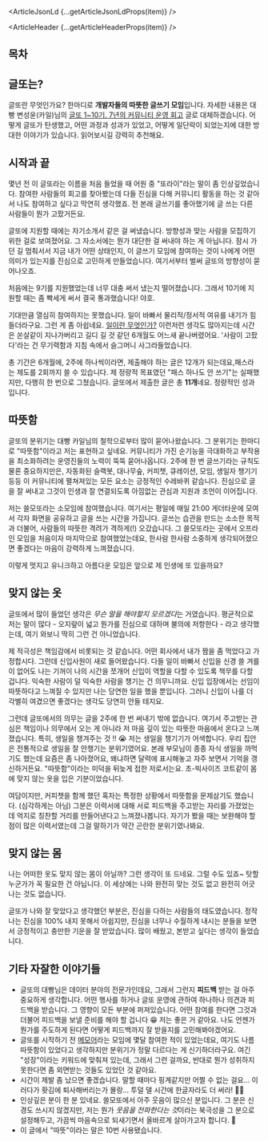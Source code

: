 

<ArticleJsonLd {...getArticleJsonLdProps(item)} />

<ArticleHeader {...getArticleHeaderProps(item)} />

## 목차

## 글또는?

글또란 무엇인가요? 한마디로 **개발자들의 따뜻한 글쓰기 모임**입니다. 자세한 내용은 대빵 변성윤(카일)님의 [글또 1~10기. 7년의 커뮤니티 운영 회고](https://zzsza.github.io/diary/2025/03/30/geultto-operation-retrospective/) 글로 대체하겠습니다. 어떻게 글또가 탄생했고, 어떤 과정과 성과가 있었고, 어떻게 일단락이 되었는지에 대한 방대한 이야기가 있습니다. 읽어보시길 강력히 추천해요.

## 시작과 끝

몇년 전 이 글또라는 이름을 처음 들었을 때 어원 중 "또라이"라는 말이 좀 인상깊었습니다. 참여한 사람들의 회고를 찾아봤는데 다들 진심을 다해 커뮤니티 활동을 하는 것 같아서 나도 참여하고 싶다고 막연히 생각했죠. 전 본래 글쓰기를 좋아했기에 글 쓰는 다른 사람들이 뭔가 고팠거든요.

글또에 지원할 때에는 자기소개서 같은 걸 써냈습니다. 방향성과 맞는 사람을 모집하기 위한 걸로 보여졌어요. 그 자소서에는 뭔가 대단한 걸 써내야 하는 게 아닙니다. 잠시 가던 길 멈춰서서 지금 내가 어떤 상태인지, 이 글쓰기 모임에 참여하는 것이 나에게 어떤 의미가 있는지를 진심으로 고민하게 만들었습니다. 여기서부터 벌써 글또의 방향성이 묻어나오죠.

처음에는 9기를 지원했었는데 너무 대충 써서 냈는지 떨어졌습니다. 그래서 10기에 지원할 때는 좀 빡세게 써서 결국 통과했습니다! 야호.

기대만큼 열심히 참여하지는 못했습니다. 일이 바빠서 물리적/정서적 여유를 내기가 힘들더라구요. 그런 게 좀 아쉽네요. [일이란 무엇인가?](https://springfall.cc/article) 이런저런 생각도 많아지는데 시간은 쏜살같이 지나가버리고 길디 길 것 같던 6개월도 어느새 끝나버렸어요. '사람이 고팠다'라는 건 무기력함과 지침 속에서 슬그머니 사그라들었습니다.

총 기간은 6개월에, 2주에 하나씩이라면, 제출해야 하는 글은 12개가 되는데요,패스라는 제도를 2회까지 쓸 수 있습니다. 제 정량적 목표였던 "패스 하나도 안 쓰기"는 실패했지만, 다행히 한 번으로 그쳤습니다. 글또에서 제출한 글은 총 **11개**네요. 정량적인 성과입니다.

<ArticleImage
  img={ye}
  border
  width={500}
  alt="예치금"
  caption="그러고 보니 예치금이라는 게 있있지?"
/>

## 따뜻함

글또의 분위기는 대빵 카일님의 철학으로부터 많이 묻어나왔습니다. 그 분위기는 한마디로 "따뜻함"이라고 저는 표현하고 싶네요. 커뮤니티가 가진 순기능을 극대화하고 부작용을 최소화하려는 운영진들의 노력이 뚝뚝 묻어나옵니다. 2주에 한 번 글쓰기라는 규칙도 물론 중요하지만은, 자동화된 슬랙봇, 대나무숲, 커피챗, 큐레이션, 모임, 생일자 챙기기 등등 이 커뮤니티에 펼쳐져있는 모든 요소는 긍정적인 수레바퀴 같습니다. 진심으로 글을 잘 써내고 그것이 인생과 잘 연결되도록 아낌없는 관심과 지원과 조언이 이어집니다.

<ArticleImage
  img={gong}
  border
  width={500}
  alt="공지에 쏟아지는 엄청난 이모지들. 이런 활발함은 처음 본다!"
  caption="공지에 쏟아지는 엄청난 이모지들. 이런 활발함은 처음 본다!"
/>

저는 쓸모또라는 소모임에 참여했습니다. 여기서는 평일에 매일 21:00 게더타운에 모여서 각자 화면을 공유하고 글을 쓰는 시간을 가집니다. 글쓰는 습관을 만드는 소소한 목적과 더불어, 사람들의 따뜻한 격려가 격하게(!) 오갔습니다. 그 쓸모또라는 곳에서 오프라인 모임을 처음이자 마지막으로 참여했었는데요, 한사람 한사람 소중하게 생각되어졌으면 좋겠다는 마음이 강력하게 느껴졌습니다.

이렇게 멋지고 유니크하고 아름다운 모임은 앞으로 제 인생에 또 있을까요?

## 맞지 않는 옷

글또에서 많이 들었던 생각은 *무슨 말을 해야할지 모르겠다*는 거였습니다. 평균적으로 저는 말이 많다 - 오지랖이 넓고 뭔가를 진심으로 대하며 불의에 저항한다 - 라고 생각했는데, 여기 와보니 딱히 그런 건 아니었습니다.

제 적극성은 책임감에서 비롯되는 것 같습니다. 어떤 회사에서 내가 짬을 좀 먹었다고 가정합시다. 그런데 신입사원이 새로 들어왔습니다. 다들 일이 바빠서 신입을 신경 쓸 겨를이 없어도 나는 기꺼이 나의 시간을 쪼개어 신입이 역할을 다할 수 있도록 책무를 다할 겁니다. 익숙한 사람이 덜 익숙한 사람을 챙기는 건 의무니까요. 신입 입장에서는 선임이 따뜻하다고 느껴질 수 있지만 나는 당연한 일을 했을 뿐입니다. 그러니 신입이 나를 더 각별히 여겼으면 좋겠다는 생각도 당연히 안들 테지요.

그런데 글또에서의 의무는 글을 2주에 한 번 써내기 밖에 없습니다. 여기서 주고받는 관심은 책임이나 의무에서 오는 게 아니라 저 마음 깊이 있는 따뜻한 마음에서 온다고 느껴졌습니다. 특히, 생일을 챙겨주는 것 !! 😭 저는 생일을 챙기기가 어색합니다. 우리 집안은 전통적으로 생일을 잘 안챙기는 분위기였어요. 본래 부모님이 종종 자식 생일을 까먹기도 했는데 요즘은 좀 나아졌어요, 왜냐하면 달력에 표시해놓고 자주 보면서 기억을 갱신하거든요. "따뜻함"이라는 미덕을 뒤늦게 접한 저로서는요. 초-빅사이즈 코트같이 몸에 맞지 않는 옷을 입은 기분이었습니다.

<ArticleImage
  img={big1}
  border
  alt="큰 코트를 입고 있는 남자"
  caption="어째서인지 어색해요"
/>

여담이지만, 커피챗을 함께 했던 혹자는 특정한 상황에서 따뜻함을 문제삼기도 했습니다. (심각하게는 아님) 그분은 이력서에 대해 서로 피드백을 주고받는 자리를 가졌었는데 억지로 칭찬할 거리를 만들어낸다고 느껴졌나봅니다. 자기가 봤을 때는 보완해야 할 점이 많은 이력서였는데 그걸 말하기가 약간 곤란한 분위기였나봐요.

## 맞지 않는 몸

나는 어떠한 옷도 맞지 않는 몸이 아닐까? 그런 생각이 또 드네요. 그럴 수도 있죠~ 탓할 누군가가 꼭 필요한 건 아닙니다. 이 세상에는 나와 완전히 맞는 것도 없고 완전히 어긋나는 것도 없습니다.

글또가 나와 잘 맞았다고 생각했던 부분은, 진심을 다하는 사람들의 태도였습니다. 정작 나는 진심을 100% 내지 못해서 아쉽지만, 진심을 너무나 수월하게 내시는 분들을 보면서 긍정적이고 충만한 기운을 잘 받았습니다. 많이 배웠고, 본받고 싶다는 생각이 들었습니다.

## 기타 자잘한 이야기들

- 글또의 대빵님은 데이터 분야의 전문가인데요, 그래서 그런지 **피드백** 받는 걸 아주 중요하게 생각합니다. 어떤 행사를 하거나 글또 운영에 관하여 하나하나 의견과 피드백을 받습니다. 그 영향이 모든 부분에 퍼져있습니다. 어떤 참여를 한다면 그것과 더불어 피드백을 보낼 준비를 해야 할 겁니다 😁 저는 좋은 거 같아요. 나도 언젠가 뭔가를 주도하게 된다면 어떻게 피드백까지 잘 받을지를 고민해봐야겠어요.
- 글또를 시작하기 전 [메모어](https://www.memoirapp.com/)라는 모임에 몇달 참여한 적이 있었는데요, 여기도 나름 따뜻함이 있었다고 생각하지만 분위기가 정말 다르다는 게 신기하더라구요. 여긴 "성장"이라는 키워드에 맞춰져 있는데, 그래서 그런 걸까요, 반대로 뭔가 성취하지 못한다면 좀 외면받는 것들도 있었던 것 같아요.
- 시간이 제발 좀 났으면 좋겠습니다. 말할 때마다 핑계같지만 어쩔 수 없는 걸요... 이러다가 홧김에 퇴사해버리는가 몰랑... 투덜 댈 시간에 한글자라도 더 써라! 😮‍💨
- 인상깊은 분이 한 분 있네요. 쓸모또에서 아주 웃음이 많으신 분입니다. 그 분은 신경도 쓰시지 않겠지만, 저는 뭔가 *웃음을 전파한다는 것*이라는 북극성을 그 분으로 설정해두고, 가끔씩 마음속으로 되새기면서 올바르게 살아가고자 합니다. 🌟
- 이 글에서 "따뜻"이라는 말은 10번 사용됐습니다.
